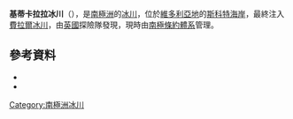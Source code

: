 {{coord|77|43|S|163|1|E|source:GNIS|display=title}}

'''基蒂卡拉拉冰川'''（{{lang-en|Kitticarrara Glacier}}），是[[南極洲|南極洲]]的[[冰川|冰川]]，位於[[維多利亞地|維多利亞地]]的[[斯科特海岸|斯科特海岸]]，最終注入[[費拉爾冰川|費拉爾冰川]]，由[[英國|英國]]探險隊發現，現時由[[南極條約體系|南極條約體系]]管理。

==參考資料==
*{{cite gnis | type = antarid | id = 8014| name = Kitticarrara Glacier | accessdate = 2013-05-09}}
*{{usgs-gazetteer|id=8014}}

{{DEFAULTSORT:Kitticarrara Glacier}}
[[Category:南極洲冰川|Category:南極洲冰川]]


{{ScottCoast-geo-stub}}